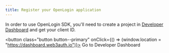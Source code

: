 ```yaml
---
title: Register your OpenLogin application
---
```


In order to use OpenLogin SDK, you'll need to create a project in [Developer Dashboard](https://dashboard.web3auth.io) and get your client ID.

<button class="button button--primary" onClick={() => (window.location = "https://dashboard.web3auth.io")}>
  Go to Developer Dashboard
</button>
